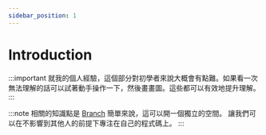 ```yaml
---
sidebar_position: 1
---
```


# Introduction

:::important
就我的個人經驗，這個部分對初學者來說大概會有點難。如果看一次無法理解的話可以試著動手操作一下，然後畫畫圖。這些都可以有效地提升理解。
:::

:::note
相關的知識點是 [Branch](/docs/Git/basic-concepts#branch)
簡單來說，這可以開一個獨立的空間。
讓我們可以在不影響到其他人的前提下專注在自己的程式碼上。
:::
